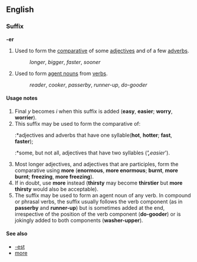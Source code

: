 ==English==
===Suffix===
'''-er'''

#Used to form the [[comparative]] of some [[adjective]]s and of a few [[adverb]]s.
#:''longer'', ''bigger'', ''faster'', ''sooner''
#Used to form [[agent noun]]s from [[verb]]s.
#:''reader'', ''cooker'', ''passerby'', ''runner-up'', ''do-gooder''

====Usage notes====
#Final ''y'' becomes ''i'' when this suffix is added ('''easy''', '''easier'''; '''worry''', '''worrier''').
#This suffix may be used to form the comparative of:
#:*adjectives and adverbs that have one syllable('''hot''', '''hotter'''; '''fast''', '''faster''');
#:*some, but not all, adjectives that have two syllables ('''''', '''easier''').
#Most longer adjectives, and adjectives that are participles, form the comparative using '''more''' ('''enormous''', '''more enormous'''; '''burnt''', '''more burnt'''; '''freezing''', '''more freezing''').
#If in doubt, use '''more''' instead ('''thirsty''' may become '''thirstier''' but '''more thirsty''' would also be acceptable).
#The suffix may be used to form an agent noun of any verb.  In compound or phrasal verbs, the suffix usually follows the verb component (as in '''passerby''' and '''runner-up''') but is sometimes added at the end, irrespective of the position of the verb component ('''do-gooder''') or is jokingly added to both components ('''washer-upper''').

====See also====
*[[-est]]
*[[more]]